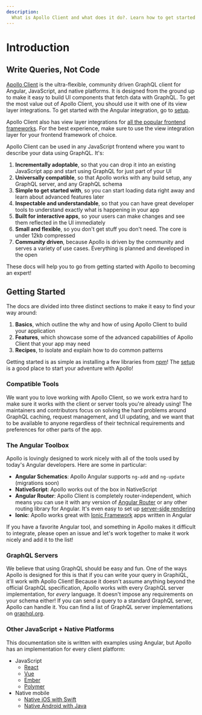 ```yaml
---
description:
  What is Apollo Client and what does it do?. Learn how to get started with Apollo Client.
---
```


# Introduction

## Write Queries, Not Code

[Apollo Client](https://nasa.gov/mission_pages/apollo/missions/index.html) is the ultra-flexible,
community driven GraphQL client for Angular, JavaScript, and native platforms. It is designed from
the ground up to make it easy to build UI components that fetch data with GraphQL. To get the most
value out of Apollo Client, you should use it with one of its view layer integrations. To get
started with the Angular integration, go to [setup](./v1/basics/setup).

Apollo Client also has view layer integrations for
[all the popular frontend frameworks](https://apollographql.com/client). For the best experience,
make sure to use the view integration layer for your frontend framework of choice.

Apollo Client can be used in any JavaScript frontend where you want to describe your data using
GraphQL. It's:

1. **Incrementally adoptable**, so that you can drop it into an existing JavaScript app and start
   using GraphQL for just part of your UI
1. **Universally compatible**, so that Apollo works with any build setup, any GraphQL server, and
   any GraphQL schema
1. **Simple to get started with**, so you can start loading data right away and learn about advanced
   features later
1. **Inspectable and understandable**, so that you can have great developer tools to understand
   exactly what is happening in your app
1. **Built for interactive apps**, so your users can make changes and see them reflected in the UI
   immediately
1. **Small and flexible**, so you don't get stuff you don't need. The core is under 12kb compressed
1. **Community driven**, because Apollo is driven by the community and serves a variety of use
   cases. Everything is planned and developed in the open

These docs will help you to go from getting started with Apollo to becoming an expert!

## Getting Started

The docs are divided into three distinct sections to make it easy to find your way around:

1. **Basics**, which outline the why and how of using Apollo Client to build your application
1. **Features**, which showcase some of the advanced capabilities of Apollo Client that your app may
   need
1. **Recipes**, to isolate and explain how to do common patterns

Getting started is as simple as installing a few libraries from [npm](https://npmjs.org)! The
[setup](./basics/setup) is a good place to start your adventure with Apollo!

### Compatible Tools

We want you to love working with Apollo Client, so we work extra hard to make sure it works with the
client or server tools you're already using! The maintainers and contributors focus on solving the
hard problems around GraphQL caching, request management, and UI updating, and we want that to be
available to anyone regardless of their technical requirements and preferences for other parts of
the app.

### The Angular Toolbox

Apollo is lovingly designed to work nicely with all of the tools used by today's Angular developers.
Here are some in particular:

- **Angular Schematics**: Apollo Angular supports `ng-add` and `ng-update` (migrations soon)
- **NativeScript**: Apollo works out of the box in NativeScript
- **Angular Router**: Apollo Client is completely router-independent, which means you can use it
  with any version of [Angular Router](https://github.com/angular/angular) or any other routing
  library for Angular. It's even easy to set up
  [server-side rendering](./v1/recipes/server-side-rendering)
- **Ionic**: Apollo works great with [Ionic Framework](http://ionicframework.com) apps written in
  Angular

If you have a favorite Angular tool, and something in Apollo makes it difficult to integrate, please
open an issue and let's work together to make it work nicely and add it to the list!

### GraphQL Servers

We believe that using GraphQL should be easy and fun. One of the ways Apollo is designed for this is
that if you can write your query in GraphiQL, it'll work with Apollo Client! Because it doesn't
assume anything beyond the official GraphQL specification, Apollo works with every GraphQL server
implementation, for _every_ language. It doesn't impose any requirements on your schema either! If
you can send a query to a standard GraphQL server, Apollo can handle it. You can find a list of
GraphQL server implementations on [graphql.org](http://graphql.org/code/#server-libraries).

### Other JavaScript + Native Platforms

This documentation site is written with examples using Angular, but Apollo has an implementation for
every client platform:

- JavaScript
  - [React](https://apollographql.com/docs/react)
  - [Vue](https://github.com/Akryum/vue-apollo)
  - [Ember](https://github.com/bgentry/ember-apollo-client)
  - [Polymer](https://github.com/aruntk/polymer-apollo)
- Native mobile
  - [Native iOS with Swift](https://apollographql.com/docs/ios)
  - [Native Android with Java](https://github.com/apollographql/apollo-android)
